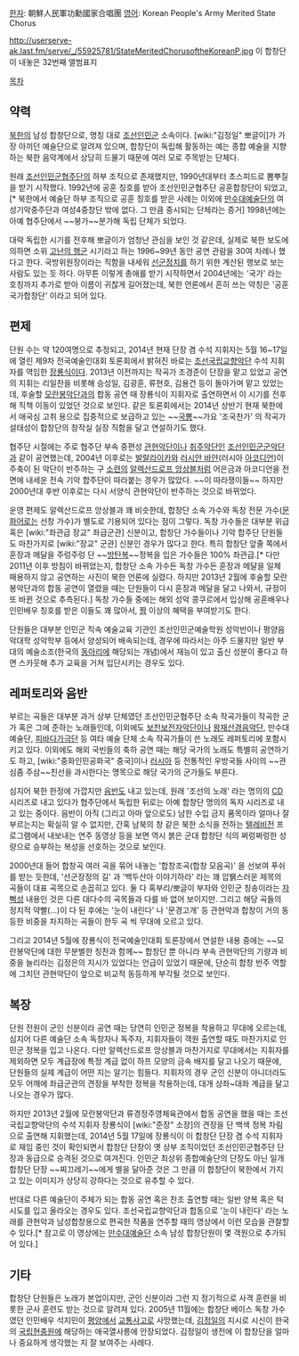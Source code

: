 [[한자]]: 朝鮮人民軍功勳國家合唱團
[[영어]]: Korean People's Army Merited State Chorus

http://userserve-ak.last.fm/serve/_/55925781/StateMeritedChorusoftheKoreanP.jpg
이 합창단이 내놓은 32번째 앨범표지

[[목차]]

== 약력 ==
[[북한]]의 남성 합창단으로, 명칭 대로 [[조선인민군]] 소속이다. [wiki:"김정일" 뽀글이]가 가장 아끼던 예술단으로 알려져 있으며, 합창단이 독립해 활동하는 예는 종합 예술을 지향하는 북한 음악계에서 상당히 드물기 때문에 여러 모로 주목받는 단체다.

원래 [[조선인민군협주단]]의 하부 조직으로 존재했지만, 1990년대부터 초스피드로 뽐뿌질을 받기 시작했다. 1992년에 공훈 칭호를 받아 조선인민군협주단 공훈합창단이 되었고,[* 북한에서 예술단 하부 조직으로 공훈 칭호를 받은 사례는 이외에 [[만수대예술단]]의 여성기악중주단과 여성4중창단 밖에 없다. 그 만큼 중시되는 단체라는 증거] 1998년에는 아예 협주단에서 ~~붕가~~분가해 독립 단체가 되었다.

대략 독립한 시기를 전후해 뽀글이가 엄청난 관심을 보인 것 같은데, 실제로 북한 보도에 의하면 소위 [[고난의 행군]] 시기라고 하는 1996~99년 동안 공연 관람을 30여 차례나 했다고 한다. 국방위원장이라는 직함을 내세워 [[선군정치]]를 하기 위한 계산된 행보로 보는 사람도 있는 듯 하다. 아무튼 이렇게 총애를 받기 시작하면서 2004년에는 '국가' 라는 호칭까지 추가로 받아 이름이 귀찮게 길어졌는데, 북한 언론에서 흔히 쓰는 약칭은 '공훈국가합창단' 이라고 되어 있다.

== 편제 ==
단원 수는 약 120여명으로 추정되고, 2014년 현재 단장 겸 수석 지휘자는 5월 16~17일에 열린 제9차 전국예술인대회 토론회에서 밝혀진 바로는 [[조선국립교향악단]] 수석 지휘자를 역임한 [[장룡식]]이다. 2013년 이전까지는 작곡가 조경준이 단장을 맡고 있었고 공연의 지휘는 리일찬을 비롯해 승성일, 김광훈, 류현호, 김용건 등이 돌아가며 맡고 있었는데, 후술할 [[모란봉악단]]과의 합동 공연 때 장룡식이 지휘자로 출연하면서 이 시기를 전후해 직책 이동이 있었던 것으로 보인다. 같은 토론회에서는 2014년 상반기 현재 북한에서 애국심 고취 용으로 집중적으로 보급하고 있는 ~~[[국뽕]]~~가요 '조국찬가' 의 작곡가 설태성이 합창단의 창작실 실장 직함을 달고 연설하기도 했다.

협주단 시절에는 주로 협주단 부속 중편성 [[관현악단]]이나 [[취주악단]]인 [[조선인민군군악단]]과 같이 공연했는데, 2004년 이후로는 [[발랄라이카]]와 [[러시안 바얀]](러시아 [[아코디언]])이 주축이 된 악단이 반주하는 구 [[소련]]의 [[알렉산드로프 앙상블]]처럼 어은금과 아코디언을 전면에 내세운 전속 기악 합주단이 따라붙는 경우가 많았다. ~~이 따라쟁이들~~ 하지만 2000년대 후반 이후로는 다시 서양식 관현악단이 반주하는 것으로 바뀌었다.

운영 편제도 알렉산드로프 앙상블과 꽤 비슷한데, 합창단 소속 가수와 독창 전문 가수([[문화어]]로는 선창 가수)가 별도로 기용되어 있다는 점이 그렇다. 독창 가수들은 대부분 위급 혹은 [wiki:"좌관급 장교" 좌급군관] 신분이고, 합창단 가수들이나 기악 합주단 단원들도 마찬가지로 [wiki:"장교" 군관] 신분인 경우가 많다고 한다. 특히 합창단 앞줄 쪽에서 훈장과 메달을 주렁주렁 단 ~~[[방탄복]]~~정복을 입은 가수들은 100% 좌관급.[* 다만 2011년 이후 방침이 바뀌었는지, 합창단 소속 가수든 독창 가수든 훈장과 메달을 일체 패용하지 않고 공연하는 사진이 북한 언론에 실렸다. 하지만 2013년 2월에 후술할 모란봉악단과의 합동 공연이 열렸을 때는 단원들이 다시 훈장과 메달을 달고 나와서, 규정이 또 바뀐 것으로 추측된다.] 독창 가수들 중에는 해외 성악 콩쿠르에서 입상해 공훈배우나 인민배우 칭호를 받은 이들도 꽤 많아서, [[짬]] 이상의 혜택을 부여받기도 한다.

단원들은 대부분 인민군 직속 예술교육 기관인 조선인민군예술학원 성악반이나 평양음악대학 성악학부 등에서 양성되어 배속되는데, 경우에 따라서는 아주 드물지만 일반 부대의 예술소조(한국의 [[동아리]]에 해당되는 개념)에서 재능이 있고 출신 성분이 좋다고 하면 스카웃해 추가 교육을 거쳐 입단시키는 경우도 있다.

== 레퍼토리와 음반 ==
부르는 곡들은 대부분 과거 상부 단체였던 조선인민군협주단 소속 작곡가들이 작곡한 군가 혹은 그에 준하는 노래들인데, 이외에도 [[보천보전자악단]]이나 [[왕재산경음악단]], 만수대예술단, [[피바다가극단]] 등 여타 예술 단체 소속 작곡가들이 쓴 노래도 레퍼토리에 포함시키고 있다. 이외에도 해외 국빈들의 축하 공연 때는 해당 국가의 노래도 특별히 공연하기도 하고, [wiki:"중화인민공화국" 중국]이나 [[러시아]] 등 전통적인 우방국들 사이의 ~~관심좀 주삼~~친선을 과시한다는 명목으로 해당 국가의 군가들도 부른다. 

심지어 북한 한정에 가깝지만 [[음반]]도 내고 있는데, 원래 '조선의 노래' 라는 명의의 [[CD]] 시리즈로 내고 있다가 협주단에서 독립한 뒤로는 아예 합창단 명의의 독자 시리즈로 내고 있는 중이다. 음반이 아직 (그리고 아마 앞으로도) 남한 수입 금지 품목이라 얼마나 잘 부르는지는 확실히 알 수 없지만, 간혹 남북의 창 같은 북한 소식을 전하는 [[텔레비전]] 프로그램에서 내보내는 연주 동영상 등을 보면 역시 붉은 군대 합창단 식의 쩌렁쩌렁한 성량으로 승부하는 복성을 선호하는 것으로 보인다.

2000년대 들어 합창곡 여러 곡을 묶어 내놓는 '합창조곡(합창 모음곡)' 을 선보여 푸쉬를 받는 듯한데, '선군장정의 길' 과 '백두산아 이야기하라' 라는 꽤 압뷁스러운 제목의 곡들이 대표 곡목으로 손꼽히고 있다. 둘 다 혹부리/뽀글이 부자와 인민군 칭송이라는 [[자뻑]]성 내용인 것은 다른 대다수의 곡목들과 다를 바 없어 보이지만. 그리고 해당 곡들의 정치적 약빨(...)이 다 된 후에는 '눈이 내린다' 나 '문경고개' 등 관현악과 합창이 거의 동등한 비중을 차지하는 곡들이 한두 곡 씩 무대에 오르고 있다.

그리고 2014년 5월에 장룡식이 전국예술인대회 토론장에서 연설한 내용 중에는 ~~모란봉악단에 대한 무분별한 칭찬과 함께~~ 합창단 뿐 아니라 부속 관현악단의 기량과 비중을 늘리라는 김정은의 지시가 있었다는 언급이 있었기 때문에, 단순히 합창 반주 역할에 그치던 관현악단이 앞으로 비교적 동등하게 부각될 것으로 보인다.

== 복장 ==
단원 전원이 군인 신분이라 공연 때는 당연히 인민군 정복을 착용하고 무대에 오르는데, 심지어 다른 예술단 소속 독창자나 독주자, 지휘자들이 객원 출연할 때도 마찬가지로 인민군 정복을 입고 나온다. 다만 알렉산드로프 앙상블과 마찬가지로 무대에서는 지휘자를 제외하면 모두 계급장에 특정 계급 없이 하프 모양의 금속 배지를 달고 나오기 때문에, 단원들의 실제 계급이 어떤 지는 알기는 힘들다. 지휘자의 경우 군인 신분이 아니더라도 모두 어깨에 좌급군관의 견장을 부착한 정복을 착용하는데, 대개 상좌~대좌 계급을 달고 나오는 경우가 많다.

하지만 2013년 2월에 모란봉악단과 류경정주영체육관에서 합동 공연을 했을 때는 조선국립교향악단의 수석 지휘자 장룡식이 [wiki:"준장" 소장]의 견장을 단 백색 정복 차림으로 출연해 지휘했는데, 2014년 5월 17일에 장룡식이 이 합창단 단장 겸 수석 지휘자로 재임 중인 것이 확인되면서 합창단 단장이 옛 상부 조직이었던 조선인민군협주단 단장과 동급으로 승격된 것으로 여겨진다. 인민군 최상위 종합예술단의 단장도 아닌 일개 합창단 단장 ~~찌끄레기~~에게 별을 달아준 것은 그 만큼 이 합창단이 북한에서 가지고 있는 이미지가 상당히 강하다는 것으로 유추할 수 있다.

반대로 다른 예술단이 주체가 되는 합동 공연 혹은 찬조 출연할 때는 일반 양복 혹은 턱시도를 입고 올라오는 경우도 있다. 조선국립교향악단과 합동으로 '눈이 내린다' 라는 노래를 관현악과 남성합창용으로 편곡한 작품을 연주할 때의 영상에서 이런 모습을 관찰할 수 있다.[* 참고로 이 영상에는 [[만수대예술단]] 소속 남성 합창단원이 몇 객원으로 추가되어 있다.]

== 기타 ==
합창단 단원들은 노래가 본업이지만, 군인 신분이라 그런 지 정기적으로 사격 훈련을 비롯한 군사 훈련도 받는 것으로 알려져 있다. 2005년 11월에는 합창단 베이스 독창 가수였던 인민배우 석지민이 [[평양]]에서 [[교통사고]]로 사망했는데, [[김정일]]의 지시로 시신이 한국의 [[국립현충원]]에 해당하는 애국열사릉에 안장되었다. 김정일이 생전에 이 합창단을 얼마나 중요하게 생각했는 지 잘 보여주는 사례다.
